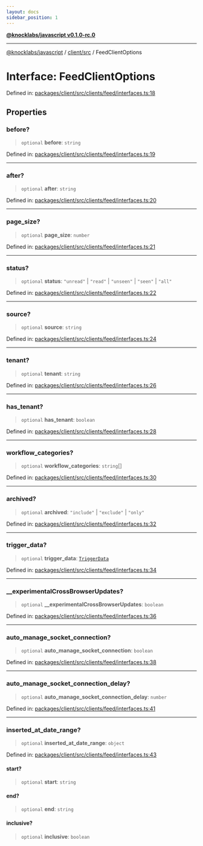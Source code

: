 ```yaml
---
layout: docs
sidebar_position: 1
---
```


[**@knocklabs/javascript v0.1.0-rc.0**](../../../index.mdx)

***

[@knocklabs/javascript](../../../modules.mdx) / [client/src](../index.mdx) / FeedClientOptions

# Interface: FeedClientOptions

Defined in: [packages/client/src/clients/feed/interfaces.ts:18](https://github.com/knocklabs/javascript/blob/main/packages/client/src/clients/feed/interfaces.ts#L18)

## Properties

### before?

> `optional` **before**: `string`

Defined in: [packages/client/src/clients/feed/interfaces.ts:19](https://github.com/knocklabs/javascript/blob/main/packages/client/src/clients/feed/interfaces.ts#L19)

***

### after?

> `optional` **after**: `string`

Defined in: [packages/client/src/clients/feed/interfaces.ts:20](https://github.com/knocklabs/javascript/blob/main/packages/client/src/clients/feed/interfaces.ts#L20)

***

### page\_size?

> `optional` **page\_size**: `number`

Defined in: [packages/client/src/clients/feed/interfaces.ts:21](https://github.com/knocklabs/javascript/blob/main/packages/client/src/clients/feed/interfaces.ts#L21)

***

### status?

> `optional` **status**: `"unread"` \| `"read"` \| `"unseen"` \| `"seen"` \| `"all"`

Defined in: [packages/client/src/clients/feed/interfaces.ts:22](https://github.com/knocklabs/javascript/blob/main/packages/client/src/clients/feed/interfaces.ts#L22)

***

### source?

> `optional` **source**: `string`

Defined in: [packages/client/src/clients/feed/interfaces.ts:24](https://github.com/knocklabs/javascript/blob/main/packages/client/src/clients/feed/interfaces.ts#L24)

***

### tenant?

> `optional` **tenant**: `string`

Defined in: [packages/client/src/clients/feed/interfaces.ts:26](https://github.com/knocklabs/javascript/blob/main/packages/client/src/clients/feed/interfaces.ts#L26)

***

### has\_tenant?

> `optional` **has\_tenant**: `boolean`

Defined in: [packages/client/src/clients/feed/interfaces.ts:28](https://github.com/knocklabs/javascript/blob/main/packages/client/src/clients/feed/interfaces.ts#L28)

***

### workflow\_categories?

> `optional` **workflow\_categories**: `string`[]

Defined in: [packages/client/src/clients/feed/interfaces.ts:30](https://github.com/knocklabs/javascript/blob/main/packages/client/src/clients/feed/interfaces.ts#L30)

***

### archived?

> `optional` **archived**: `"include"` \| `"exclude"` \| `"only"`

Defined in: [packages/client/src/clients/feed/interfaces.ts:32](https://github.com/knocklabs/javascript/blob/main/packages/client/src/clients/feed/interfaces.ts#L32)

***

### trigger\_data?

> `optional` **trigger\_data**: [`TriggerData`](TriggerData.mdx)

Defined in: [packages/client/src/clients/feed/interfaces.ts:34](https://github.com/knocklabs/javascript/blob/main/packages/client/src/clients/feed/interfaces.ts#L34)

***

### \_\_experimentalCrossBrowserUpdates?

> `optional` **\_\_experimentalCrossBrowserUpdates**: `boolean`

Defined in: [packages/client/src/clients/feed/interfaces.ts:36](https://github.com/knocklabs/javascript/blob/main/packages/client/src/clients/feed/interfaces.ts#L36)

***

### auto\_manage\_socket\_connection?

> `optional` **auto\_manage\_socket\_connection**: `boolean`

Defined in: [packages/client/src/clients/feed/interfaces.ts:38](https://github.com/knocklabs/javascript/blob/main/packages/client/src/clients/feed/interfaces.ts#L38)

***

### auto\_manage\_socket\_connection\_delay?

> `optional` **auto\_manage\_socket\_connection\_delay**: `number`

Defined in: [packages/client/src/clients/feed/interfaces.ts:41](https://github.com/knocklabs/javascript/blob/main/packages/client/src/clients/feed/interfaces.ts#L41)

***

### inserted\_at\_date\_range?

> `optional` **inserted\_at\_date\_range**: `object`

Defined in: [packages/client/src/clients/feed/interfaces.ts:43](https://github.com/knocklabs/javascript/blob/main/packages/client/src/clients/feed/interfaces.ts#L43)

#### start?

> `optional` **start**: `string`

#### end?

> `optional` **end**: `string`

#### inclusive?

> `optional` **inclusive**: `boolean`
